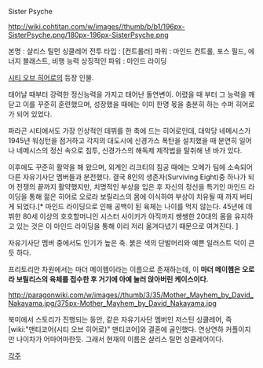 Sister Psyche

http://wiki.cohtitan.com/w/images//thumb/b/b1/196px-SisterPsyche.png/180px-196px-SisterPsyche.png

본명 : 샬리스 틸먼 싱클레어
전투 타입 : [컨트롤러]
파워 : 마인드 컨트롤, 포스 필드, 에너지 블래스트, 비행 능력
상징적인 파워 : 마인드 라이딩



[[시티 오브 히어로]]의 등장 인물.

태어날 때부터 강력한 정신능력을 가지고 태어난 돌연변이. 어렸을 때 부터 그 능력을 깨닫고 이를 꾸준히 훈련했으며, 성장했을 때에는 이미 한명 몫을 충분히 하는 수퍼 히어로가 되어 있었다.

파라곤 시티에서도 가장 인상적인 데뷔를 한 축에 드는 히어로인데, 대악당 네메시스가 1945년 워싱턴을 점거하고 각지의 대도시에 신경가스 폭탄을 설치했을 때 분연히 일어나 네메시스의 정신 속으로 침투, 신경가스의 해독제 제작법을 탈취해 낸 바가 있다.

이후에도 꾸준히 활약을 해 왔으며, 외계인 리크티의 침공 때에는 오메가 팀에 소속되어 다른 자유기사단 멤버들과 분전했다. 결국 8인의 생존자(Surviving Eight)중 하나가 되어 전쟁의 끝까지 활약했지만, 치명적인 부상을 입은 후 자신의 정신을 특기인 마인드 라이딩을 통해 젊은 히어로 오로라 보릴리스의 몸에 이식하여 부상이 치유될 때 까지 버티게 되었다.[* 마인드 라이딩으로 인해 공백이 된 육체는 나이를 먹지 않는다. 45년에 데뷔한 80세 이상의 호호할머니인 시스터 사이키가 아직까지 쌩쌩한 20대의 몸을 유지하고 있는 것은 이 마인드 라이딩을 통해 이리 저리 옮겨다녔기 때문으로 여겨진다. ]

자유기사단 멤버 중에서도 인기가 높은 축. 붉은 색의 단발머리와 예쁜 일러스트 덕이 큰 듯 하다. 

프리토리안 차원에서는 마더 메이헴이라는 이름으로 존재하는데, 이 '''마더 메이헴은 오로라 보릴리스의 육체를 접수한 후 거기에 아예 눌러 앉아버린 케이스이다.''' 

http://paragonwiki.com/w/images//thumb/3/35/Mother_Mayhem_by_David_Nakayama.jpg/375px-Mother_Mayhem_by_David_Nakayama.jpg


북미에서 스토리가 진행되는 동안, 같은 자유기사단 멤버인 저스틴 싱클레어, 즉 [wiki:"맨티코어(시티 오브 히어로)" 맨티코어]와 결혼에 골인했다. 연상연하 커플이지만 나이차가 어마어마한듯. 그래서 현재의 이름은 샬리스 틸먼 싱클레어이다.



[[각주]]
